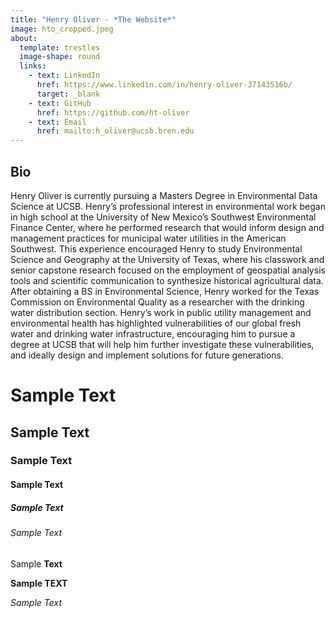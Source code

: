 ```yaml
---
title: "Henry Oliver - *The Website*"
image: hto_cropped.jpeg
about: 
  template: trestles
  image-shape: round
  links: 
    - text: LinkedIn
      href: https://www.linkedin.com/in/henry-oliver-37143516b/
      target: _blank
    - text: GitHub
      href: https://github.com/ht-oliver
    - text: Email
      href: mailto:h_oliver@ucsb.bren.edu
---
```


## Bio
Henry Oliver is currently pursuing a Masters Degree in Environmental Data Science at UCSB. Henry’s professional interest in environmental work began in high school at the University of New Mexico’s Southwest Environmental Finance Center, where he performed research that would inform design and management practices for municipal water utilities in the American Southwest. This experience encouraged Henry to study Environmental Science and Geography at the University of Texas, where his classwork and senior capstone research focused on the employment of geospatial analysis tools and scientific communication to synthesize historical agricultural data. After obtaining a BS in Environmental Science, Henry worked for the Texas Commission on Environmental Quality as a researcher with the drinking water distribution section. Henry’s work in public utility management and environmental health has highlighted vulnerabilities of our global fresh water and drinking water infrastructure, encouraging him to pursue a degree at UCSB that will help him further investigate these vulnerabilities, and ideally design and implement solutions for future generations. 

# Sample Text

## Sample Text

### Sample Text

#### Sample Text

##### Sample Text

###### Sample *Text*

####### Sample **Text**

**Sample TEXT**

*Sample Text*

```r


```
